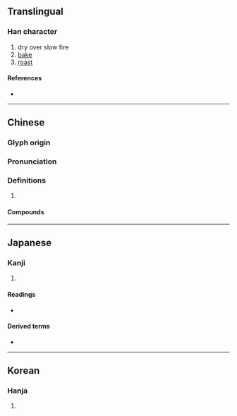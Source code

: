 {{character info/new}}
==Translingual==

===Han character===
{{Han char|rn=86|rad=火|as=08|sn=12|four=90861|canj=FYTR|ids=⿰火咅}}

# dry over slow fire
# [[bake]]
# [[roast]]

====References====
* {{Han ref|kx=0673.120|dkj=19099|dj=1081.140|hdz=32210.130|uh=7119|ud=28953|bh=B548|bd=46408}}

----

==Chinese==
{{zh-forms}}

===Glyph origin===
{{Han etym}}

===Pronunciation===
{{zh-pron
|m=bèi,fèn
|c=bui6
|mn=pōe/qz:pēr/tw,xm:pē
|mc=y
|oc=y
|cat=
}}

===Definitions===
{{zh-hanzi}}

# {{rfdef|zh}}

====Compounds====
{{zh-der|預焙|焙藥|焙粉|焙煎|焙燒窯|焙燒爐|焙燒|焙烤|焙火爐|焙果|焙乾|焙製|烘焙箱|烘焙店|烘焙|炭焙}}

----

==Japanese==

===Kanji===
{{ja-kanji|grade=|rs=火08}}

# {{defn|lang=ja|sort=火08}}

====Readings====
* {{ja-readings|goon=[[ばい]] (''bai'')|kanon=[[はい]] (''hai'')|kanyoon=[[ほう]] (''hō'')|kun=[[ほうじる]] ([[焙じる]], ''[[hōjiru]]''), [[あぶる]] ([[焙る]], ''[[aburu]]'')}}

====Derived terms====
* {{ja-r|焙る|あぶる}}

----

==Korean==

===Hanja===
{{ko-hanja|hangeul=배|eumhun=|rv=bae|mr=pae|y=pay}}

# {{defn|lang=ko|sort=火08}}